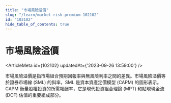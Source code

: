 ```yaml
---
title: "市場風險溢價"
slug: "/learn/market-risk-premium-102102"
id: "102102"
hide_table_of_contents: true
---
```



# 市場風險溢價

<ArticleMeta id={102102} updatedAt={'2023-09-26 13:59:00'} />
<div className='border-solid border-b border-t-0 my-4 border-[var(--ifm-color-gray-300)]' />

市場風險溢價是指市場組合預期回報率與無風險利率之間的差異。市場風險溢價等於證券市場線 (SML) 的斜率，SML 是資本資產定價模型 (CAPM) 的圖形表示。CAPM 衡量股權投資的所需報酬率，它是現代投資組合理論 (MPT) 和貼現現金流 (DCF) 估值的重要組成部分。
